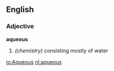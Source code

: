 ==English==
===Adjective===
''' aqueous '''
# ''(chemistry)'' consisting mostly of water

[[io:Aqueous]]
[[nl:aqueous]]